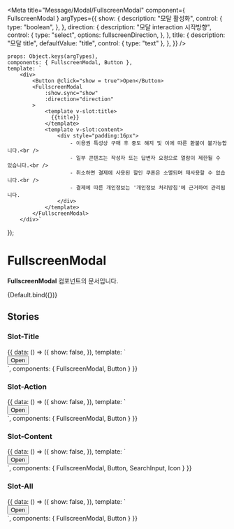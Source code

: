 
<Meta
    title="Message/Modal/FullscreenModal"
    component={ FullscreenModal }
    argTypes={{
        show: {
            description: "모달 활성화",
            control: {
                type: "boolean",
            },
        },
        direction: {
            description: "모달 interaction 시작방향",
            control: {
                type: "select",
                options: fullscreenDirection,
            },
        },
        title: {
            description: "모달 title",
            defaultValue: "title",
            control: { type: "text" },
        },
    }}
/>

    props: Object.keys(argTypes),
    components: { FullscreenModal, Button },
    template: `
        <div>
            <Button @click="show = true">Open</Button>
            <FullscreenModal
                :show.sync="show"
                :direction="direction"
            >
                <template v-slot:title>
                  {{title}}
                </template>
                <template v-slot:content>
                    <div style="padding:16px">
                        - 이용권 특성상 구매 후 중도 해지 및 이에 따른 환불이 불가능합니다.<br />
                        - 일부 콘텐츠는 작성자 또는 답변자 요청으로 열람이 제한될 수 있습니다.<br />
                        - 취소하면 결제에 사용된 할인 쿠폰은 소멸되며 재사용할 수 없습니다.<br />
                        - 결제에 따른 개인정보는 '개인정보 처리방침'에 근거하여 관리됩니다.
                    </div>
                </template>
            </FullscreenModal>
        </div>`
});

# FullscreenModal

**FullscreenModal** 컴포넌트의 문서입니다.

<Story name="Default" height="100px">
    {Default.bind({})}
</Story>

<ArgsTable story="Default" />

## Stories
### Slot-Title
<Canvas>
    <Story name="Slot-Title" height="100px">
        {{
            data: () => ({
                show: false,
            }),
            template: `
                <div>
                    <Button @click="show = true">Open</Button>
                    <FullscreenModal
                        :show.sync="show"
                        direction="left"
                        close-type="icon"
                    >
                        <template v-slot:title>
                          Title이 있는 경우
                        </template>
                        <template v-slot:content>
                            <div style="padding:16px">
                                - Title과 Close이벤트를 추가한 fullscreenModal입니다.<br />
                                - 일부 콘텐츠는 작성자 또는 답변자 요청으로 열람이 제한될 수 있습니다.<br />
                                - 취소하면 결제에 사용된 할인 쿠폰은 소멸되며 재사용할 수 없습니다.<br />
                                - 결제에 따른 개인정보는 '개인정보 처리방침'에 근거하여 관리됩니다.
                            </div>
                        </template>
                    </FullscreenModal>
                </div>
            `,
            components: {
                FullscreenModal, Button
            }
        }}
    </Story>
</Canvas>


### Slot-Action
<Canvas>
    <Story name="Slot-Action" height="100px">
        {{
            data: () => ({
                show: false,
            }),
            template: `
                <div>
                    <Button @click="show = true">Open</Button>
                    <FullscreenModal
                        :show.sync="show"
                        direction="top"
                        close-type="none"
                    >
                        <template v-slot:title>
                            title
                        </template>
                        <template v-slot:action>
                            <Button size="small" type="outline"  @click="show = false">초기화</Button>
                        </template>
                        <template v-slot:content>
                            <div style="padding:16px">
                                - Close 부분을 감추고, Action 이벤트를 추가 할 수 있는 fullscreenModal 입니다.<br />
                                - 일부 콘텐츠는 작성자 또는 답변자 요청으로 열람이 제한될 수 있습니다.<br />
                                - 취소하면 결제에 사용된 할인 쿠폰은 소멸되며 재사용할 수 없습니다.<br />
                                - 결제에 따른 개인정보는 '개인정보 처리방침'에 근거하여 관리됩니다.
                            </div>
                        </template>
                    </FullscreenModal>
                </div>
            `,
            components: {
                FullscreenModal, Button
            }
        }}
    </Story>
</Canvas>

### Slot-Content
<Canvas>
    <Story name="Slot-Content" height="100px">
        {{
            data: () => ({
                show: false,
            }),
            template: `
                <div>
                    <Button @click="show = true">Open</Button>
                    <FullscreenModal
                        :show.sync="show"
                        direction="none"
                    >
                        <template v-slot:content>
                            <div class="pa-16 flex">
                                <div class="mr-8" @click="show = false" style="float:left; margin-top:4px">
                                    <Icon name="IconArrowLargeLine" :rotate="-90"></Icon>
                                </div>
                                <SearchInput
                                    ref="searchModalInput"
                                    placeholder="예시로 들어 갈 수 있습니다."
                                    full
                                ></SearchInput>
                            </div>
                            <div style="padding:25px">
                                content영역만 있을 경우 보여지는 fullcreenModal 입니다.<br>
                                content영역만 있는 경우, 페이지처럼 보이도록 의도할 수 있으니, <br>
                                direction값을 none으로 설정하면 됩니다. <br>
                            </div>
                        </template>
                    </FullscreenModal>
                </div>
            `,
            components: {
                FullscreenModal, Button, SearchInput, Icon
            }
        }}
    </Story>
</Canvas>

### Slot-All
<Canvas>
    <Story name="Slot-All" height="100px">
        {{
            data: () => ({
                show: false,
            }),
            template: `
                <div>
                    <Button @click="show = true">Open</Button>
                    <FullscreenModal
                        :show.sync="show"
                        direction="bottom"
                        closeType="icon"
                    >
                        <template v-slot:title>
                            title
                        </template>
                        <template v-slot:action>
                            <Button size="small" type="outline" >초기화</Button>
                        </template>
                        <template v-slot:content>
                            <div style="padding:16px">
                                - Close 부분을 감추고, Action 이벤트를 추가 할 수 있는 fullscreenModal 입니다.<br />
                                - 일부 콘텐츠는 작성자 또는 답변자 요청으로 열람이 제한될 수 있습니다.<br />
                                - 취소하면 결제에 사용된 할인 쿠폰은 소멸되며 재사용할 수 없습니다.<br />
                                - 결제에 따른 개인정보는 '개인정보 처리방침'에 근거하여 관리됩니다.
                            </div>
                        </template>
                    </FullscreenModal>
                </div>
            `,
            components: {
                FullscreenModal, Button
            }
        }}
    </Story>
</Canvas>
